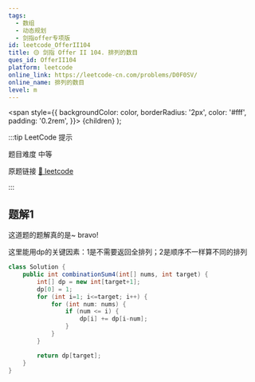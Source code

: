 ```yaml
---
tags:
  - 数组
  - 动态规划
  - 剑指offer专项版
id: leetcode_OfferII104
title: 🟡 剑指 Offer II 104. 排列的数目
ques_id: OfferII104
platform: leetcode
online_link: https://leetcode-cn.com/problems/D0F0SV/
online_name: 排列的数目
level: m
---
```


  <span
    style={{
      backgroundColor: color,
      borderRadius: '2px',
      color: '#fff',
      padding: '0.2rem',
    }}>
    {children}
  </span>
);

:::tip LeetCode 提示

题目难度 <Highlight color="#ffc01e">中等</Highlight>

原题链接 [🔗 leetcode](https://leetcode-cn.com/problems/D0F0SV/)

:::

## 题解1

这道题的题解真的是~ bravo! 

这里能用dp的关键因素：1是不需要返回全排列；2是顺序不一样算不同的排列

```java
class Solution {
    public int combinationSum4(int[] nums, int target) {
        int[] dp = new int[target+1];
        dp[0] = 1;
        for (int i=1; i<=target; i++) {
            for (int num: nums) {
                if (num <= i) {
                    dp[i] += dp[i-num];
                }
            }
        }

        return dp[target];
    }
}
```
